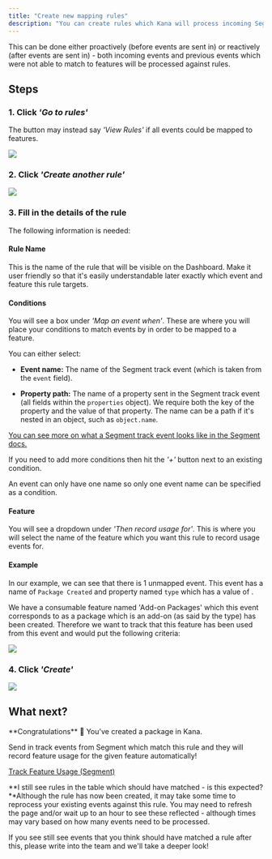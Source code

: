 ```yaml
---
title: "Create new mapping rules"
description: "You can create rules which Kana will process incoming Segment track events against to map to features. Usage of that feature by the user in the event will then be recorded."
---
```


This can be done either proactively (before events are sent in) or reactively (after events are sent in) - both incoming events and previous events which were not able to match to features will be processed against rules.

## Steps

### 1. Click _'Go to rules'_

The button may instead say _'View Rules'_ if all events could be mapped to features.

![](https://3885410404-files.gitbook.io/~/files/v0/b/gitbook-x-prod.appspot.com/o/spaces%2FvWMuQ5MTaMqVa4wiFp1u%2Fuploads%2FiQczam1hDcuSiBi5YJ9e%2FScreenshot%202022-09-15%20at%2011.21.50.png?alt=media&token=5deea623-b48f-41dd-b553-acd5cf12c5b4)

### 2. Click _'Create another rule'_

![](https://3885410404-files.gitbook.io/~/files/v0/b/gitbook-x-prod.appspot.com/o/spaces%2FvWMuQ5MTaMqVa4wiFp1u%2Fuploads%2F9eKZNA4LB1TnPjMgDqhX%2FScreenshot%202022-09-15%20at%2011.27.27.png?alt=media&token=33a4d987-ef5c-420a-af0e-38481b4d291f)

### 3. Fill in the details of the rule

The following information is needed:

#### Rule Name

This is the name of the rule that will be visible on the Dashboard. Make it user friendly so that it's easily understandable later exactly which event and feature this rule targets.

#### Conditions

You will see a box under _'Map an event when'_. These are where you will place your conditions to match events by in order to be mapped to a feature.

You can either select:

- **Event name:** The name of the Segment track event (which is taken from the `event` field).

- **Property path:** The name of a property sent in the Segment track event (all fields within the `properties` object). We require both the key of the property and the value of that property. The name can be a path if it's nested in an object, such as `object.name`.

[You can see more on what a Segment track event looks like in the Segment docs.](https://segment.com/docs/connections/spec/track/)

If you need to add more conditions then hit the _'+'_ button next to an existing condition.

<Warning>
An event can only have one name so only one event name can be specified as a condition.

</Warning>

#### Feature

You will see a dropdown under _'Then record usage for'_. This is where you will select the name of the feature which you want this rule to record usage events for.

#### Example

In our example, we can see that there is 1 unmapped event. This event has a name of `Package Created` and property named `type` which has a value of .

We have a consumable feature named 'Add-on Packages' which this event corresponds to as a package which is an add-on (as said by the type) has been created. Therefore we want to track that this feature has been used from this event and would put the following criteria:

![](https://3885410404-files.gitbook.io/~/files/v0/b/gitbook-x-prod.appspot.com/o/spaces%2FvWMuQ5MTaMqVa4wiFp1u%2Fuploads%2FFGQVBlc6txu5gQMDD4or%2FScreenshot%202022-09-15%20at%2012.27.42.png?alt=media&token=6314f1d9-9376-48b1-b0b2-5102662bc291)

### 4. Click _'Create'_

![](https://3885410404-files.gitbook.io/~/files/v0/b/gitbook-x-prod.appspot.com/o/spaces%2FvWMuQ5MTaMqVa4wiFp1u%2Fuploads%2F8RD2oDD7eQk0i5MVVqgv%2FScreenshot%202022-09-15%20at%2012.36.44.png?alt=media&token=e50afc47-5923-40a3-8029-a217b294498d)

## What next?

<Check>
**Congratulations** 🎉 You've created a package in Kana.

</Check>

Send in track events from Segment which match this rule and they will record feature usage for the given feature automatically!

[Track Feature Usage (Segment)](/non-technical/integrations/segment-integration/track-feature-usage-segment)

**I still see rules in the table which should have matched - is this expected?**Although the rule has now been created, it may take some time to reprocess your existing events against this rule. You may need to refresh the page and/or wait up to an hour to see these reflected - although times may vary based on how many events need to be processed.

If you see still see events that you think should have matched a rule after this, please write into the team and we'll take a deeper look!
